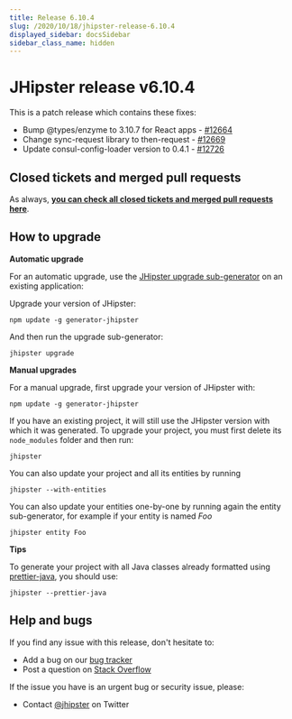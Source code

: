 ```yaml
---
title: Release 6.10.4
slug: /2020/10/18/jhipster-release-6.10.4
displayed_sidebar: docsSidebar
sidebar_class_name: hidden
---
```


JHipster release v6.10.4
==================

This is a patch release which contains these fixes:
- Bump @types/enzyme to 3.10.7 for React apps - [#12664](https://github.com/jhipster/generator-jhipster/pull/12664)
- Change sync-request library to then-request - [#12669](https://github.com/jhipster/generator-jhipster/pull/12669)
- Update consul-config-loader version to 0.4.1 - [#12726](https://github.com/jhipster/generator-jhipster/pull/12726)


Closed tickets and merged pull requests
------------
As always, __[you can check all closed tickets and merged pull requests here](https://github.com/jhipster/generator-jhipster/issues?q=milestone%3A6.10.4+is%3Aclosed)__.

How to upgrade
------------

**Automatic upgrade**

For an automatic upgrade, use the [JHipster upgrade sub-generator](/upgrading-an-application/) on an existing application:

Upgrade your version of JHipster:

```
npm update -g generator-jhipster
```

And then run the upgrade sub-generator:

```
jhipster upgrade
```

**Manual upgrades**

For a manual upgrade, first upgrade your version of JHipster with:

```
npm update -g generator-jhipster
```

If you have an existing project, it will still use the JHipster version with which it was generated.
To upgrade your project, you must first delete its `node_modules` folder and then run:

```
jhipster
```

You can also update your project and all its entities by running

```
jhipster --with-entities
```

You can also update your entities one-by-one by running again the entity sub-generator, for example if your entity is named _Foo_

```
jhipster entity Foo
```

**Tips**

To generate your project with all Java classes already formatted using [prettier-java](https://github.com/jhipster/prettier-java), you should use:

```
jhipster --prettier-java
```

Help and bugs
--------------

If you find any issue with this release, don't hesitate to:

- Add a bug on our [bug tracker](https://github.com/jhipster/generator-jhipster/issues?state=open)
- Post a question on [Stack Overflow](http://stackoverflow.com/tags/jhipster/info)

If the issue you have is an urgent bug or security issue, please:

- Contact [@jhipster](https://twitter.com/jhipster) on Twitter
